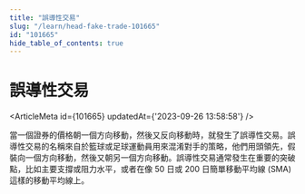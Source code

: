 ```yaml
---
title: "誤導性交易"
slug: "/learn/head-fake-trade-101665"
id: "101665"
hide_table_of_contents: true
---
```



# 誤導性交易

<ArticleMeta id={101665} updatedAt={'2023-09-26 13:58:58'} />
<div className='border-solid border-b border-t-0 my-4 border-[var(--ifm-color-gray-300)]' />

當一個證券的價格朝一個方向移動，然後又反向移動時，就發生了誤導性交易。誤導性交易的名稱來自於籃球或足球運動員用來混淆對手的策略，他們用頭領先，假裝向一個方向移動，然後又朝另一個方向移動。誤導性交易通常發生在重要的突破點，比如主要支撐或阻力水平，或者在像 50 日或 200 日簡單移動平均線 (SMA) 這樣的移動平均線上。
